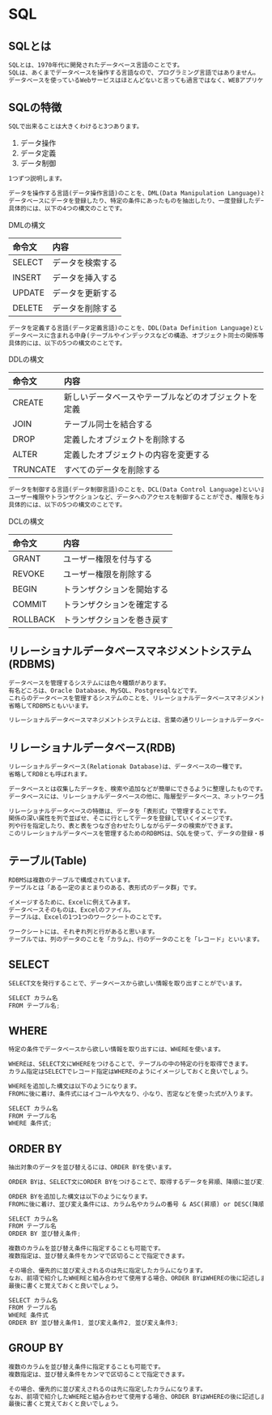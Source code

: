 # SQL

## SQLとは
```markdown
SQLとは、1970年代に開発されたデータベース言語のことです。
SQLは、あくまでデータベースを操作する言語なので、プログラミング言語ではありません。
データベースを使っているWebサービスはほとんどないと言っても過言ではなく、WEBアプリケーション開発などでは必要なスキルになります。
```

## SQLの特徴
```markdown
SQLで出来ることは大きくわけると3つあります。
```

1. データ操作
2. データ定義
3. データ制御

```markdown
1つずつ説明します。

データを操作する言語(データ操作言語)のことを、DML(Data Manipulation Language)といいます。
データベースにデータを登録したり、特定の条件にあったものを抽出したり、一度登録したデータを更新・削除したりといった操作を行えます。
具体的には、以下の4つの構文のことです。
```

DMLの構文

| 命令文 | 内容 |
| :-- | :-- |
| SELECT | データを検索する |
| INSERT | データを挿入する |
| UPDATE | データを更新する |
| DELETE | データを削除する |

```markdown
データを定義する言語(データ定義言語)のことを、DDL(Data Definition Language)といいます。
データベースに含まれる中身(テーブルやインデックスなどの構造、オブジェクト同士の関係等)を定義し、データの整合性を保つことができます。
具体的には、以下の5つの構文のことです。
```

DDLの構文

| 命令文 | 内容 |
| :-- | :-- |
| CREATE | 新しいデータベースやテーブルなどのオブジェクトを定義 |
| JOIN | テーブル同士を結合する |
| DROP | 定義したオブジェクトを削除する |
| ALTER | 定義したオブジェクトの内容を変更する |
| TRUNCATE | すべてのデータを削除する |

```markdown
データを制御する言語(データ制御言語)のことを、DCL(Data Control Language)といいます。
ユーザー権限やトランザクションなど、データへのアクセスを制御することができ、権限を与えたり、権限を剥奪したりすることができます。
具体的には、以下の5つの構文のことです。
```

DCLの構文

| 命令文 | 内容 |
| :-- | :-- |
| GRANT | ユーザー権限を付与する |
| REVOKE | ユーザー権限を削除する |
| BEGIN | トランザクションを開始する |
| COMMIT | トランザクションを確定する |
| ROLLBACK | トランザクションを巻き戻す |

## リレーショナルデータベースマネジメントシステム(RDBMS)
```markdown
データベースを管理するシステムには色々種類があります。
有名どころは、Oracle Database、MySQL、Postgresqlなどです。
これらのデータベースを管理するシステムのことを、リレーショナルデータベースマネジメントシステムと言います。
省略してRDBMSともいいます。

リレーショナルデータベースマネジメントシステムとは、言葉の通りリレーショナルデータベースを管理するためのソフトウェアを指します。
```

## リレーショナルデータベース(RDB)
```markdown
リレーショナルデータベース(Relationak Database)は、データベースの一種です。
省略してRDBとも呼ばれます。

データベースとは収集したデータを、検索や追加などが簡単にできるように整理したものです。
データベースには、リレーショナルデータベースの他に、階層型データべース、ネットワーク型データベースなどがありますが、リレーショナルデータベースは一番スタンダードなタイプのデータベースです。

リレーショナルデータベースの特徴は、データを「表形式」で管理することです。
関係の深い属性を列で並ばせ、そこに行としてデータを登録していくイメージです。
列や行を指定したり、表と表をつなぎ合わせたりしながらデータの検索ができます。
このリレーショナルデータベースを管理するためのRDBMSは、SQLを使って、データの登録・検索・更新・削除をすることができます。
```

## テーブル(Table)
```markdown
RDBMSは複数のテーブルで構成されています。
テーブルとは「ある一定のまとまりのある、表形式のデータ群」です。

イメージするために、Excelに例えてみます。
データベースそのものは、Excelのファイル。
テーブルは、Excelの1つ1つのワークシートのことです。

ワークシートには、それぞれ列と行があると思います。
テーブルでは、列のデータのことを「カラム」、行のデータのことを「レコード」といいます。
```

## SELECT
```markdown
SELECT文を発行することで、データベースから欲しい情報を取り出すことがでいます。
```

```jsx highlight=4,6-8
SELECT カラム名 
FROM テーブル名;
```

## WHERE
```markdown
特定の条件でデータベースから欲しい情報を取り出すには、WHEREを使います。

WHEREは、SELECT文にWHEREをつけることで、テーブルの中の特定の行を取得できます。
カラム指定はSELECTでレコード指定はWHEREのようにイメージしておくと良いでしょう。

WHEREを追加した構文は以下のようになります。
FROMに後に着け、条件式にはイコールや大なり、小なり、否定などを使った式が入ります。
```

```jsx highlight=4,6-8
SELECT カラム名 
FROM テーブル名
WHERE 条件式;
```

## ORDER BY
```markdown
抽出対象のデータを並び替えるには、ORDER BYを使います。

ORDER BYは、SELECT文にORDER BYをつけることで、取得するデータを昇順、降順に並び変えることができます。

ORDER BYを追加した構文は以下のようになります。
FROMに後に着け、並び変え条件には、カラム名やカラムの番号 & ASC(昇順) or DESC(降順)が入ります。
```

```jsx highlight=4,6-8
SELECT カラム名 
FROM テーブル名
ORDER BY 並び替え条件;
```

```markdown
複数のカラムを並び替え条件に指定することも可能です。
複数指定は、並び替え条件をカンマで区切ることで指定できます。

その場合、優先的に並び変えされるのは先に指定したカラムになります。
なお、前項で紹介したWHEREと組み合わせて使用する場合、ORDER BYはWHEREの後に記述します。
最後に書くと覚えておくと良いでしょう。
```

```jsx highlight=4,6-8
SELECT カラム名 
FROM テーブル名
WHERE 条件式
ORDER BY 並び替え条件1, 並び変え条件2, 並び変え条件3;
```

## GROUP BY
```markdown
複数のカラムを並び替え条件に指定することも可能です。
複数指定は、並び替え条件をカンマで区切ることで指定できます。

その場合、優先的に並び変えされるのは先に指定したカラムになります。
なお、前項で紹介したWHEREと組み合わせて使用する場合、ORDER BYはWHEREの後に記述します。
最後に書くと覚えておくと良いでしょう。
```
